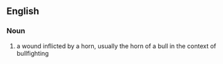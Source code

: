 ==English==
===Noun===
#a wound inflicted by a horn, usually the horn of a bull in the context of bullfighting